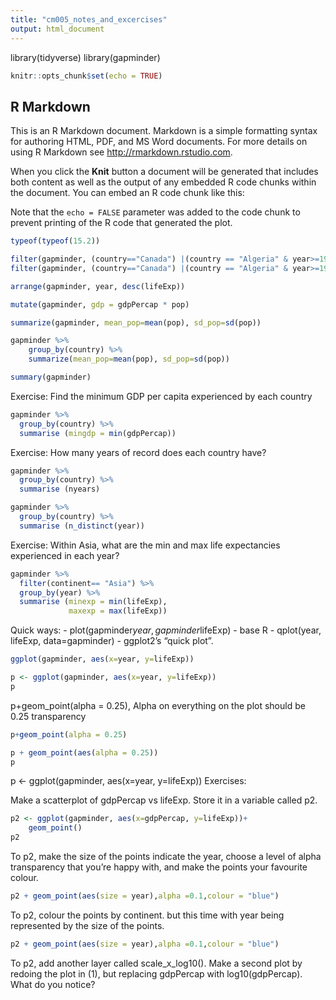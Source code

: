 ```yaml
---
title: "cm005_notes_and_excercises"
output: html_document
---
```

library(tidyverse)
library(gapminder)
```r
knitr::opts_chunk$set(echo = TRUE)
```

## R Markdown

This is an R Markdown document. Markdown is a simple formatting syntax for authoring HTML, PDF, and MS Word documents. For more details on using R Markdown see <http://rmarkdown.rstudio.com>.

When you click the **Knit** button a document will be generated that includes both content as well as the output of any embedded R code chunks within the document. You can embed an R code chunk like this:


Note that the `echo = FALSE` parameter was added to the code chunk to prevent printing of the R code that generated the plot.
```r
typeof(typeof(15.2))
```
```r

filter(gapminder, (country=="Canada") |(country == "Algeria" & year>=1969 & year <= 1960))
filter(gapminder, (country=="Canada") |(country == "Algeria" & year>=1969 & year <= 1960))
```

```r
arrange(gapminder, year, desc(lifeExp))
```

```r
mutate(gapminder, gdp = gdpPercap * pop)
```
```r
summarize(gapminder, mean_pop=mean(pop), sd_pop=sd(pop))
```


```r
gapminder %>% 
    group_by(country) %>% 
    summarize(mean_pop=mean(pop), sd_pop=sd(pop))
```
```r
summary(gapminder)
```
Exercise: Find the minimum GDP per capita experienced by each country
```r
gapminder %>%
  group_by(country) %>%
  summarise (mingdp = min(gdpPercap))
```
Exercise: How many years of record does each country have?
```r
gapminder %>%
  group_by(country) %>%
  summarise (nyears)
```
```r
gapminder %>%
  group_by(country) %>%
  summarise (n_distinct(year))
```
Exercise: Within Asia, what are the min and max life expectancies experienced in each year?
```r
gapminder %>%
  filter(continent== "Asia") %>%
  group_by(year) %>%
  summarise (minexp = min(lifeExp),
             maxexp = max(lifeExp))
```

Quick ways: - plot(gapminder$year, gapminder$lifeExp) - base R - qplot(year, lifeExp, data=gapminder) -  ggplot2's "quick plot".

```r
ggplot(gapminder, aes(x=year, y=lifeExp)) 
```
```r
p <- ggplot(gapminder, aes(x=year, y=lifeExp))
p
```

p+geom_point(alpha = 0.25), Alpha on everything on the plot should be 0.25 transparency

```r
p+geom_point(alpha = 0.25)
```

```r
p + geom_point(aes(alpha = 0.25))
p
```

p <- ggplot(gapminder, aes(x=year, y=lifeExp))
Exercises:

Make a scatterplot of gdpPercap vs lifeExp. Store it in a variable called p2.
```r
p2 <- ggplot(gapminder, aes(x=gdpPercap, y=lifeExp))+
    geom_point()
p2
```


To p2, make the size of the points indicate the year, choose a level of alpha transparency that you're happy with, and make the points your favourite colour.
```r
p2 + geom_point(aes(size = year),alpha =0.1,colour = "blue")
```


To p2, colour the points by continent. but this time with year being represented by the size of the points.
```r
p2 + geom_point(aes(size = year),alpha =0.1,colour = "blue")
```


To p2, add another layer called scale_x_log10(). Make a second plot by redoing the plot in (1), but replacing gdpPercap with log10(gdpPercap). What do you notice?
```r

```

